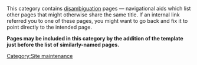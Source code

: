 This category contains [[Help:Disambiguation|disambiguation]] pages &mdash; navigational aids which list other pages that might otherwise share the same title. If an internal link referred you to one of these pages, you might want to go back and fix it to point directly to the intended page.

'''Pages may be included in this category by the addition of the template {{t|disambig}} just before the list of similarly-named pages.'''

[[Category:Site maintenance]]